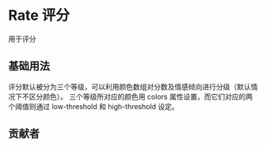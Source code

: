 # Rate 评分


用于评分

## 基础用法

评分默认被分为三个等级，可以利用颜色数组对分数及情感倾向进行分级（默认情况下不区分颜色）。 三个等级所对应的颜色用 colors 属性设置，而它们对应的两个阈值则通过 low-threshold 和 high-threshold 设定。

<CodeBlock name="RateBasic">
  <RateBasic />
</CodeBlock>

## 贡献者

<Contributor path="packages/Rate/index.zh-CN.mdx" />